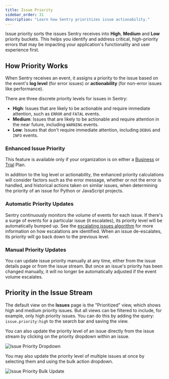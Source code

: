 ```yaml
---
title: Issue Priority
sidebar_order: 31
description: "Learn how Sentry prioritizes issue actionability."
---
```


Issue priority sorts the issues Sentry receives into **High**, **Medium** and **Low** priority buckets. This helps you identify and address critical, high-priority errors that may be impacting your application's functionality and user experience first.

## How Priority Works

When Sentry receives an event, it assigns a priority to the issue based on the event's **log level** (for error issues) or **actionability** (for non-error issues like performance).

There are three discrete priority levels for issues in Sentry:

- **High**: Issues that are likely to be actionable and require immediate attention, such as `ERROR` and `FATAL` events.
- **Medium**: Issues that are likely to be actionable and require attention in the near future, including `WARNING` events.
- **Low**: Issues that don't require immediate attention, including `DEBUG` and `INFO` events.

### Enhanced Issue Priority

<Note>

This feature is available only if your organization is on either a [Business](https://sentry.io/pricing/) or [Trial](/pricing/#product-trials) Plan.

</Note>

In addition to the log level or actionability, the enhanced priority calculations will consider factors such as the error message, whether or not the error is handled, and historical actions taken on similar issues, when determining the priority of an issue for Python or JavaScript projects.

### Automatic Priority Updates

Sentry continuously monitors the volume of events for each issue. If there's a surge of events for a particular issue (it escalates), its priority level will be automatically bumped up. See the [escalating issues algorithm](/product/issues/states-triage/escalating-issues/) for more information on how escalations are identified. When an issue de-escalates, its priority will go back down to the previous level.

### Manual Priority Updates

You can update issue priority manually at any time, either from the issue details page or from the issue stream. But once an issue's priority has been changed manually, it will no longer be automatically adjusted if the event volume escalates.

## Priority in the Issue Stream

The default view on the **Issues** page is the "Prioritized" view, which shows high and medium priority issues. But all views can be filtered to include, for example, only high priority issues. You can do this by adding the query: `issue.priority:high` to the search bar and saving the view.

You can also update the priority level of an issue directly from the issue stream by clicking on the priority dropdown within an issue.

![Issue Priority Dropdown](/product/issues/issue-priority/issue-priority-dropdown.png)

You may also update the priority level of multiple issues at once by selecting them and using the bulk action dropdown.

![Issue Priority Bulk Update](/product/issues/issue-priority/issue-priority-bulk-edit.png)
